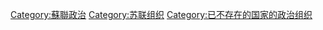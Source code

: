 [[Category:蘇聯政治|Category:蘇聯政治]]
[[Category:苏联组织|Category:苏联组织]]
[[Category:已不存在的国家的政治组织|Category:已不存在的国家的政治组织]]